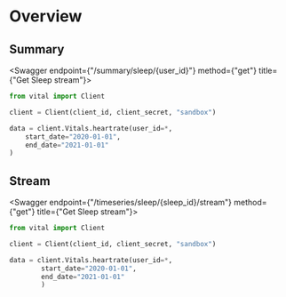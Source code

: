 
# Overview

## Summary

<Swagger endpoint={"/summary/sleep/{user_id}"} method={"get"} title={"Get Sleep stream"}>

```python
from vital import Client

client = Client(client_id, client_secret, "sandbox")

data = client.Vitals.heartrate(user_id=*,
    start_date="2020-01-01",
    end_date="2021-01-01"
)
```

</Swagger>

## Stream

<Swagger endpoint={"/timeseries/sleep/{sleep_id}/stream"} method={"get"} title={"Get Sleep stream"}>

```python
from vital import Client

client = Client(client_id, client_secret, "sandbox")

data = client.Vitals.heartrate(user_id=*,
        start_date="2020-01-01",
        end_date="2021-01-01"
        )
```

</Swagger>
